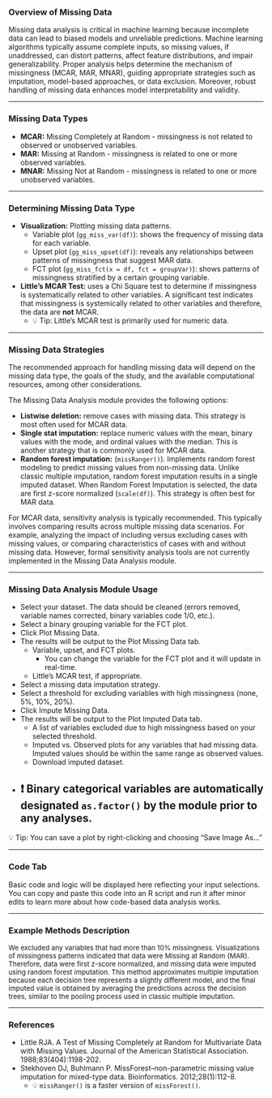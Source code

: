 ### Overview of Missing Data

Missing data analysis is critical in machine learning because incomplete data can lead to biased models and unreliable predictions. Machine learning algorithms typically assume complete inputs, so missing values, if unaddressed, can distort patterns, affect feature distributions, and impair generalizability. Proper analysis helps determine the mechanism of missingness (MCAR, MAR, MNAR), guiding appropriate strategies such as imputation, model-based approaches, or data exclusion. Moreover, robust handling of missing data enhances model interpretability and validity.

---

### Missing Data Types

- **MCAR:** Missing Completely at Random - missingness is not related to observed or unobserved variables.
- **MAR:** Missing at Random - missingness is related to one or more observed variables.
- **MNAR:** Missing Not at Random - missingness is related to one or more unobserved variables.

---

### Determining Missing Data Type

- **Visualization:** Plotting missing data patterns. 
  - Variable plot (`gg_miss_var(df)`): shows the frequency of missing data for each variable.
  - Upset plot (`gg_miss_upset(df)`): reveals any relationships between patterns of missingness that suggest MAR data.
  - FCT plot (`gg_miss_fct(x = df, fct = groupVar)`): shows patterns of missingness stratified by a certain grouping variable.
- **Little's MCAR Test:** uses a Chi Square test to determine if missingness is systematically related to other variables.  A significant test indicates that missingness is systemically related to other variables and therefore, the data are **not** MCAR.
    - 💡 Tip: Little's MCAR test is primarily used for numeric data.

---

### Missing Data Strategies

The recommended approach for handling missing data will depend on the missing data type, the goals of the study, and the available computational resources, among other considerations. 

The Missing Data Analysis module provides the following options:

- **Listwise deletion:** remove cases with missing data. This strategy is most often used for MCAR data.
- **Single stat imputation:** replace numeric values with the mean, binary values with the mode, and ordinal values with the median. This is another strategy that is commonly used for MCAR data.
- **Random forest imputation:** (`missRanger()`). Implements random forest modeling to predict missing values from non-missing data. Unlike classic multiple imputation, random forest imputation results in a single imputed dataset. When Random Forest Imputation is selected, the data are first z-score normalized (`scale(df)`). This strategy is often best for MAR data.

For MCAR data, sensitivity analysis is typically recommended.  This typically involves comparing results across multiple missing data scenarios. For example, analyzing the impact of including versus excluding cases with missing values, or comparing characteristics of cases with and without missing data. However, formal sensitivity analysis tools are not currently implemented in the Missing Data Analysis module.

---

### Missing Data Analysis Module Usage

- Select your dataset. The data should be cleaned (errors removed, variable names corrected, binary variables code 1/0, etc.).
- Select a binary grouping variable for the FCT plot.
- Click Plot Missing Data.
- The results will be output to the Plot Missing Data tab.
  - Variable, upset, and FCT plots.  
    - You can change the variable for the FCT plot and it will update in real-time.
  - Little's MCAR test, if appropriate.
- Select a missing data imputation strategy.
- Select a threshold for excluding variables with high missingness (none, 5%, 10%, 20%).
- Click Impute Missing Data.
- The results will be output to the Plot Imputed Data tab.
  - A list of variables excluded due to high missingness based on your selected threshold.
  - Imputed vs. Observed plots for any variables that had missing data.  Imputed values should be within the same range as observed values.
  - Download imputed dataset.
- ❗ Binary categorical variables are automatically designated `as.factor()` by the module prior to any analyses.
---

💡 Tip: You can save a plot by right-clicking and choosing “Save Image As…”

---

### Code Tab

Basic code and logic will be displayed here reflecting your input selections.  You can copy and paste this code into an R script and run it after minor edits to learn more about how code-based data analysis works.

---

### Example Methods Description

<span style="font-size: 95%;"> We excluded any variables that had more than 10% missingness.  Visualizations of missingness patterns indicated that data were Missing at Random (MAR).  Therefore, data were first z-score normalized, and missing data were imputed using random forest imputation. This method approximates multiple imputation because each decision tree represents a slightly different model, and the final imputed value is obtained by averaging the predictions across the decision trees, similar to the pooling process used in classic multiple imputation. </span>

---

### References ###

- Little RJA. A Test of Missing Completely at Random for Multivariate Data with Missing Values. Journal of the American Statistical Association. 1988;83(404):1198-202.
- Stekhoven DJ, Buhlmann P. MissForest--non-parametric missing value imputation for mixed-type data. Bioinformatics. 2012;28(1):112-8.
  - 💡 `missRanger()` is a faster version of `missForest()`.
